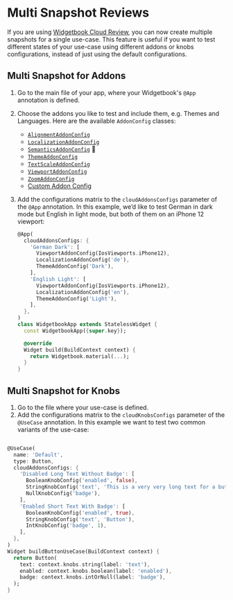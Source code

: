 # Multi Snapshot Reviews

If you are using [Widgetbook Cloud Review](/cloud/reviews), you can now create multiple snapshots for a single use-case. This feature is useful if you want to test different states of your use-case using different addons or knobs configurations, instead of just using the default configurations.

<YouTube id="GJGGhUTT7LE?start=2941&end=3077" />

## Multi Snapshot for Addons

1. Go to the main file of your app, where your Widgetbook's `@App` annotation is defined.
1. Choose the addons you like to test and include them, e.g. Themes and Languages. Here are the available `AddonConfig` classes:

   - [`AlignmentAddonConfig`](/addons/alignment-addon#multi-snapshot-support)
   - [`LocalizationAddonConfig`](/addons/localization-addon#multi-snapshot-support)
   - [`SemanticsAddonConfig`](/addons/semantics-addon#multi-snapshot-support) 🧪
   - [`ThemeAddonConfig`](/addons/theme-addon#multi-snapshot-support)
   - [`TextScaleAddonConfig`](/addons/text-scale-addon#multi-snapshot-support)
   - [`ViewportAddonConfig`](/addons/viewport-addon#multi-snapshot-support)
   - [`ZoomAddonConfig`](/addons/zoom-addon#multi-snapshot-support)
   - [Custom Addon Config](/addons/custom-addon#multi-snapshot-support)

1. Add the configurations matrix to the `cloudAddonsConfigs` parameter of the `@App` annotation. In this example, we’d like to test German in dark mode but English in light mode, but both of them on an iPhone 12 viewport:

   ```dart
   @App(
     cloudAddonsConfigs: {
       'German Dark': [
         ViewportAddonConfig(IosViewports.iPhone12),
         LocalizationAddonConfig('de'),
         ThemeAddonConfig('Dark'),
       ],
       'English Light': [
         ViewportAddonConfig(IosViewports.iPhone12),
         LocalizationAddonConfig('en'),
         ThemeAddonConfig('Light'),
       ],
     },
   )
   class WidgetbookApp extends StatelessWidget {
     const WidgetbookApp({super.key});

     @override
     Widget build(BuildContext context) {
       return Widgetbook.material(...);
     }
   }
   ```

## Multi Snapshot for Knobs

1. Go to the file where your use-case is defined.
1. Add the configurations matrix to the `cloudKnobsConfigs` parameter of the `@UseCase` annotation. In this example we want to test two common variants of the use-case:

```dart

@UseCase(
  name: 'Default',
  type: Button,
  cloudAddonsConfigs: {
    'Disabled Long Text Without Badge': [
      BooleanKnobConfig('enabled', false),
      StringKnobConfig('text', 'This is a very very long text for a button that might cause overflow'),
      NullKnobConfig('badge'),
    ],
    'Enabled Short Text With Badge': [
      BooleanKnobConfig('enabled', true),
      StringKnobConfig('text', 'Button'),
      IntKnobConfig('badge', 1),
    ],
  },
)
Widget buildButtonUseCase(BuildContext context) {
  return Button(
    text: context.knobs.string(label: 'text'),
    enabled: context.knobs.boolean(label: 'enabled'),
    badge: context.knobs.intOrNull(label: 'badge'),
  );
}
```

